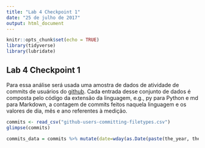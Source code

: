 ```yaml
---
title: "Lab 4 Checkpoint 1"
date: "25 de julho de 2017"
output: html_document
---
```


```r
knitr::opts_chunk$set(echo = TRUE)
library(tidyverse)
library(lubridate)
```

## Lab 4 Checkpoint 1

Para essa análise será usada uma amostra de dados de atividade de commits de usuários do [github](https://github.com/). Cada entrada desse conjunto de dados é composta pelo código da extensão da linguagem, e.g., py para Python e md para Markdown, a contagem de commits feitos naquela linguagem e os valores de dia, mês e ano referentes à medição.

```r
commits <- read_csv("github-users-committing-filetypes.csv")
glimpse(commits)

commits_data = commits %>% mutate(date=wday(as.Date(paste(the_year, the_month, month_day, sep="-")), label=TRUE))
```